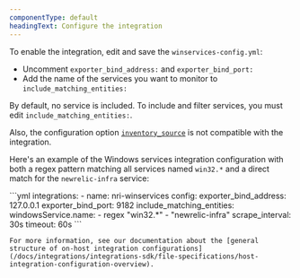 ```yaml
---
componentType: default
headingText: Configure the integration
---
```




To enable the integration, edit and save the `winservices-config.yml`:

* Uncomment `exporter_bind_address:` and `exporter_bind_port:`
* Add the name of the services you want to monitor to `include_matching_entities:`

By default, no service is included. To include and filter services, you must edit `include_matching_entities:`.

Also, the configuration option [`inventory_source`](/docs/infrastructure/host-integrations/infrastructure-integrations-sdk/specifications/host-integrations-standard-configuration-format) is not compatible with the integration.

Here's an example of the Windows services integration configuration with both a regex pattern matching all services named `win32.*` and a direct match for the `newrelic-infra` service:

<CollapserGroup>
  <Collapser
    id="example"
    title="winservices-config.yml"
  >
    ```yml
    integrations:
      - name: nri-winservices
        config:
          exporter_bind_address: 127.0.0.1
          exporter_bind_port: 9182
          include_matching_entities:
            windowsService.name:
              - regex "win32.*"
              - "newrelic-infra"
          scrape_interval: 30s
        timeout: 60s
    ```

    For more information, see our documentation about the [general structure of on-host integration configurations](/docs/integrations/integrations-sdk/file-specifications/host-integration-configuration-overview).
  </Collapser>
</CollapserGroup>